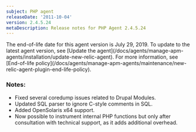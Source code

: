 ```yaml
---
subject: PHP agent
releaseDate: '2011-10-04'
version: 2.4.5.24
metaDescription: Release notes for PHP Agent 2.4.5.24
---
```


<Callout variant="important">
  The end-of-life date for this agent version is July 29, 2019. To update to the latest agent version, see [Update the agent](/docs/agents/manage-apm-agents/installation/update-new-relic-agent). For more information, see [End-of-life policy](/docs/agents/manage-apm-agents/maintenance/new-relic-agent-plugin-end-life-policy).
</Callout>

### Notes:

* Fixed several coredump issues related to Drupal Modules.
* Updated SQL parser to ignore C-style comments in SQL.
* Added OpenSolaris x64 support.
* Now possible to instrument internal PHP functions but only after consultation with technical support, as it adds additional overhead.
